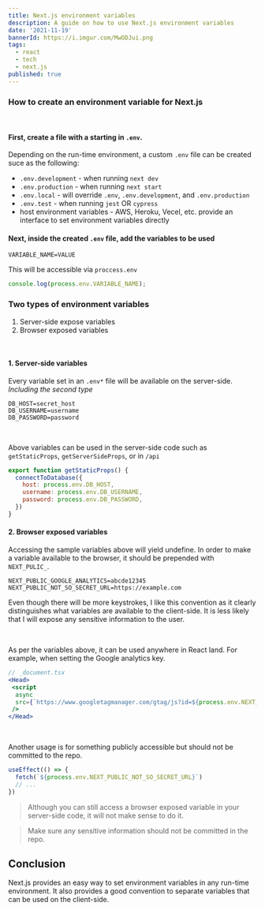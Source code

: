 ```yaml
---
title: Next.js environment variables
description: A guide on how to use Next.js environment variables
date: '2021-11-19'
bannerId: https://i.imgur.com/MwODJui.png
tags:
  - react
  - tech
  - next.js
published: true
---
```


### How to create an environment variable for Next.js

<br />

#### First, create a file with a starting in `.env`.

Depending on the run-time environment, a custom `.env` file can be created suce as the following:
- `.env.development` - when running `next dev`
- `.env.production` - when running `next start`
- `.env.local` - will override `.env`, `.env.development`, and `.env.production`
- `.env.test` - when running `jest` OR `cypress`
- host environment variables - AWS, Heroku, Vecel, etc. provide an interface to set environment variables directly

#### Next, inside the created `.env` file, add the variables to be used

```.env
VARIABLE_NAME=VALUE
```

This will be accessible via `proccess.env`

```js
console.log(process.env.VARIABLE_NAME);
```

### Two types of environment variables

1. Server-side expose variables
2. Browser exposed variables

<br />

#### 1. Server-side variables

Every variable set in an `.env*` file will be available on the server-side. *Including the second type*

```.env
DB_HOST=secret_host
DB_USERNAME=username
DB_PASSWORD=password
```

<br />

Above variables can be used in the server-side code such as `getStaticProps`, `getServerSideProps`, or in `/api`

```js
export function getStaticProps() {
  connectToDatabase({
    host: process.env.DB_HOST,
    username: process.env.DB_USERNAME,
    password: process.env.DB_PASSWORD,
  })
}
```

#### 2. Browser exposed variables

Accessing the sample variables above will yield undefine.
In order to make a variable available to the browser, it should be prepended with `NEXT_PULIC_`.

```.env
NEXT_PUBLIC_GOOGLE_ANALYTICS=abcde12345
NEXT_PUBLIC_NOT_SO_SECRET_URL=https://example.com
```

Even though there will be more keystrokes, I like this convention as it clearly distinguishes what variables are available to the client-side.
It is less likely that I will expose any sensitive information to the user.

<br />

As per the variables above, it can be used anywhere in React land. For example, when setting the Google analytics key.

```jsx
// _document.tsx
<Head>
 <script
  async
  src={`https://www.googletagmanager.com/gtag/js?id=${process.env.NEXT_PUBLIC_GOOGLE_ANALYTICS}`}
 />
</Head>
```

<br />

Another usage is for something publicly accessible but should not be committed to the repo.

```jsx
useEffect(() => {
  fetch(`${process.env.NEXT_PUBLIC_NOT_SO_SECRET_URL}`)
  // ...
})
```

> Although you can still access a browser exposed variable in your server-side code, it will not make sense to do it.

> Make sure any sensitive information should not be committed in the repo.


## Conclusion

Next.js provides an easy way to set environment variables in any run-time environment.
It also provides a good convention to separate variables that can be used on the client-side.